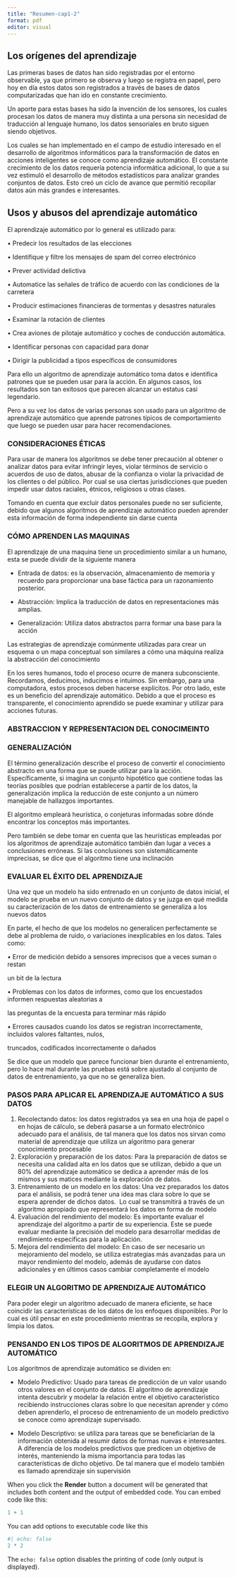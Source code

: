 ```yaml
---
title: "Resumen-cap1-2"
format: pdf
editor: visual
---
```


## Los orígenes del aprendizaje

Las primeras bases de datos han sido registradas por el entorno observable, ya que primero se observa y luego se registra en papel, pero hoy en día estos datos son registrados a través de bases de datos computarizadas que han ido en constante crecimiento.

Un aporte para estas bases ha sido la invención de los sensores, los cuales procesan los datos de manera muy distinta a una persona sin necesidad de traducción al lenguaje humano, los datos sensoriales en bruto siguen siendo objetivos.

Los cuales se han implementado en el campo de estudio interesado en el desarrollo de algoritmos informáticos para la transformación de datos en acciones inteligentes se conoce como aprendizaje automático. El constante crecimiento de los datos requería potencia informática adicional, lo que a su vez estimuló el desarrollo de métodos estadísticos para analizar grandes conjuntos de datos. Esto creó un ciclo de avance que permitió recopilar datos aún más grandes e interesantes.

## Usos y abusos del aprendizaje automático

El aprendizaje automático por lo general es utilizado para:

• Predecir los resultados de las elecciones

• Identifique y filtre los mensajes de spam del correo electrónico

• Prever actividad delictiva

• Automatice las señales de tráfico de acuerdo con las condiciones de la carretera

• Producir estimaciones financieras de tormentas y desastres naturales

• Examinar la rotación de clientes

• Crea aviones de pilotaje automático y coches de conducción automática.

• Identificar personas con capacidad para donar

• Dirigir la publicidad a tipos específicos de consumidores

Para ello un algoritmo de aprendizaje automático toma datos e identifica patrones que se pueden usar para la acción. En algunos casos, los resultados son tan exitosos que parecen alcanzar un estatus casi legendario.

Pero a su vez los datos de varias personas son usado para un algoritmo de aprendizaje automático que aprende patrones típicos de comportamiento que luego se pueden usar para hacer recomendaciones.

### **CONSIDERACIONES ÉTICAS**

Para usar de manera los algoritmos se debe tener precaución al obtener o analizar datos para evitar infringir leyes, violar términos de servicio o acuerdos de uso de datos, abusar de la confianza o violar la privacidad de los clientes o del público. Por cual se usa ciertas jurisdicciones que pueden impedir usar datos raciales, étnicos, religiosos u otras clases.

Tomando en cuenta que excluir datos personales puede no ser suficiente, debido que algunos algoritmos de aprendizaje automático pueden aprender esta información de forma independiente sin darse cuenta

### **CÓMO APRENDEN LAS MAQUINAS**

El aprendizaje de una maquina tiene un procedimiento similar a un humano, esta se puede dividir de la siguiente manera

-   Entrada de datos: es la observación, almacenamiento de memoria y recuerdo para proporcionar una base fáctica para un razonamiento posterior.

-   Abstracción: Implica la traducción de datos en representaciones más amplias.

-   Generalización: Utiliza datos abstractos parra formar una base para la acción

Las estrategias de aprendizaje comúnmente utilizadas para crear un esquema o un mapa conceptual son similares a cómo una máquina realiza la abstracción del conocimiento

En los seres humanos, todo el proceso ocurre de manera subconsciente. Recordamos, deducimos, inducimos e intuimos. Sin embargo, para una computadora, estos procesos deben hacerse explícitos. Por otro lado, este es un beneficio del aprendizaje automático. Debido a que el proceso es transparente, el conocimiento aprendido se puede examinar y utilizar para acciones futuras.

### **ABSTRACCION Y REPRESENTACION DEL CONOCIMEINTO**

### **GENERALIZACIÓN**

El término generalización describe el proceso de convertir el conocimiento abstracto en una forma que se puede utilizar para la acción. Específicamente, si imagina un conjunto hipotético que contiene todas las teorías posibles que podrían establecerse a partir de los datos, la generalización implica la reducción de este conjunto a un número manejable de hallazgos importantes.

El algoritmo empleará heurística, o conjeturas informadas sobre dónde encontrar los conceptos más importantes.

Pero también se debe tomar en cuenta que las heurísticas empleadas por los algoritmos de aprendizaje automático también dan lugar a veces a conclusiones erróneas. Si las conclusiones son sistemáticamente imprecisas, se dice que el algoritmo tiene una inclinación

### **EVALUAR EL ÉXITO DEL APRENDIZAJE**

Una vez que un modelo ha sido entrenado en un conjunto de datos inicial, el modelo se prueba en un nuevo conjunto de datos y se juzga en qué medida su caracterización de los datos de entrenamiento se generaliza a los nuevos datos

En parte, el hecho de que los modelos no generalicen perfectamente se debe al problema de ruido, o variaciones inexplicables en los datos. Tales como:

• Error de medición debido a sensores imprecisos que a veces suman o restan

un bit de la lectura

• Problemas con los datos de informes, como que los encuestados informen respuestas aleatorias a

las preguntas de la encuesta para terminar más rápido

• Errores causados cuando los datos se registran incorrectamente, incluidos valores faltantes, nulos,

truncados, codificados incorrectamente o dañados

Se dice que un modelo que parece funcionar bien durante el entrenamiento, pero lo hace mal durante las pruebas está sobre ajustado al conjunto de datos de entrenamiento, ya que no se generaliza bien.

### **PASOS PARA APLICAR EL APRENDIZAJE AUTOMÁTICO A SUS DATOS**

1.  Recolectando datos: los datos registrados ya sea en una hoja de papel o en hojas de cálculo, se deberá pasarse a un formato electrónico adecuado para el análisis, de tal manera que los datos nos sirvan como material de aprendizaje que utiliza un algoritmo para generar conocimiento procesable
2.  Exploración y preparación de los datos: Para la preparación de datos se necesita una calidad alta en los datos que se utilizan, debido a que un 80% del aprendizaje automático se dedica a aprender más de los mismos y sus matices mediante la exploración de datos.
3.  Entrenamiento de un modelo en los datos: Una vez preparados los datos para el análisis, se podrá tener una idea mas clara sobre lo que se espera aprender de dichos datos.  Lo cual se transmitirá a través de un algoritmo apropiado que representará los datos en forma de modelo
4.  Evaluación del rendimiento del modelo: Es importante evaluar el aprendizaje del algoritmo a partir de su experiencia. Este se puede evaluar mediante la precisión del modelo para desarrollar medidas de rendimiento específicas para la aplicación.
5.  Mejora del rendimiento del modelo: En caso de ser necesario un mejoramiento del modelo, se utiliza estrategias más avanzadas para un mayor rendimiento del modelo, además de ayudarse con datos adicionales y en últimos casos cambiar completamente el modelo

### **ELEGIR UN ALGORITMO DE APRENDIZAJE AUTOMÁTICO**

Para poder elegir un algoritmo adecuado de manera eficiente, se hace coincidir las características de los datos de los enfoques disponibles. Por lo cual es útil pensar en este procedimiento mientras se recopila, explora y limpia los datos.

### **PENSANDO EN LOS TIPOS DE ALGORITMOS DE APRENDIZAJE AUTOMÁTICO**

Los algoritmos de aprendizaje automático se dividen en:

-   Modelo Predictivo: Usado para tareas de predicción de un valor usando otros valores en el conjunto de datos. El algoritmo de aprendizaje intenta descubrir y modelar la relación entre el objetivo característico recibiendo instrucciones claras sobre lo que necesitan aprender y cómo deben aprenderlo, el proceso de entrenamiento de un modelo predictivo se conoce como aprendizaje supervisado.

-   Modelo Descriptivo: se utiliza para tareas que se beneficiarían de la información obtenida al resumir datos de formas nuevas e interesantes. A diferencia de los modelos predictivos que predicen un objetivo de interés, manteniendo la misma importancia para todas las características de dicho objetivo. De tal manera que el modelo también es llamado aprendizaje sin supervisión

When you click the **Render** button a document will be generated that includes both content and the output of embedded code. You can embed code like this:

```r
1 + 1
```

You can add options to executable code like this

```r
#| echo: false
2 * 2
```

The `echo: false` option disables the printing of code (only output is displayed).
